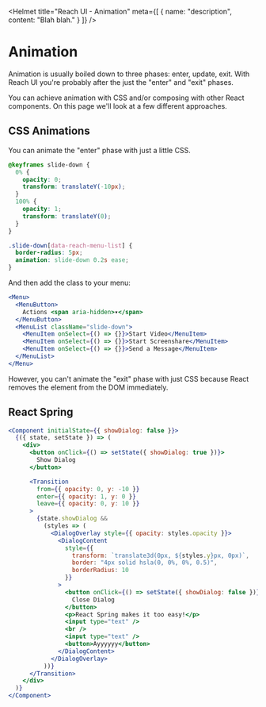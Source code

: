
<Helmet
  title="Reach UI - Animation"
  meta={[
    {
      name: "description",
      content: "Blah blah."
    }
  ]}
/>

# Animation

Animation is usually boiled down to three phases: enter, update, exit. With Reach UI you're probably after the just the "enter" and "exit" phases.

You can achieve animation with CSS and/or composing with other React components. On this page we'll look at a few different approaches.

## CSS Animations

You can animate the "enter" phase with just a little CSS.

```css
@keyframes slide-down {
  0% {
    opacity: 0;
    transform: translateY(-10px);
  }
  100% {
    opacity: 1;
    transform: translateY(0);
  }
}

.slide-down[data-reach-menu-list] {
  border-radius: 5px;
  animation: slide-down 0.2s ease;
}
```

And then add the class to your menu:

```.jsx
<Menu>
  <MenuButton>
    Actions <span aria-hidden>▾</span>
  </MenuButton>
  <MenuList className="slide-down">
    <MenuItem onSelect={() => {}}>Start Video</MenuItem>
    <MenuItem onSelect={() => {}}>Start Screenshare</MenuItem>
    <MenuItem onSelect={() => {}}>Send a Message</MenuItem>
  </MenuList>
</Menu>
```

However, you can't animate the "exit" phase with just CSS because React removes the element from the DOM immediately.

## React Spring

```.jsx
<Component initialState={{ showDialog: false }}>
  {({ state, setState }) => (
    <div>
      <button onClick={() => setState({ showDialog: true })}>
        Show Dialog
      </button>

      <Transition
        from={{ opacity: 0, y: -10 }}
        enter={{ opacity: 1, y: 0 }}
        leave={{ opacity: 0, y: 10 }}
      >
        {state.showDialog &&
          (styles => (
            <DialogOverlay style={{ opacity: styles.opacity }}>
              <DialogContent
                style={{
                  transform: `translate3d(0px, ${styles.y}px, 0px)`,
                  border: "4px solid hsla(0, 0%, 0%, 0.5)",
                  borderRadius: 10
                }}
              >
                <button onClick={() => setState({ showDialog: false })}>
                  Close Dialog
                </button>
                <p>React Spring makes it too easy!</p>
                <input type="text" />
                <br />
                <input type="text" />
                <button>Ayyyyyy</button>
              </DialogContent>
            </DialogOverlay>
          ))}
      </Transition>
    </div>
  )}
</Component>
```

